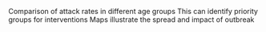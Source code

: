 Comparison of attack rates in different age groups
This can identify priority groups for interventions
Maps illustrate the spread and impact of outbreak

